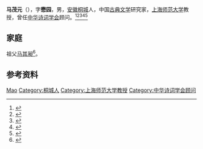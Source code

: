 '''马茂元'''（{{bd|1918年|10月13日|1990年}}），字'''懋园'''，男，[[安徽|安徽]][[桐城县|桐城]]人，中国[[古典文学|古典文学]]研究家，[[上海师范大学|上海师范大学]]教授，曾任[[中华诗词学会|中华诗词学会]]顾问。<ref>{{Cite book|title=安徽人物大辞典|author=戎毓明主编; 王仪之, 方平, 叶洪渠等副主编|publisher=团结出版社|year=1992|isbn=|location=北京|pages=}}</ref><ref>{{Cite book|title=20世纪中华人物名字号辞典|author=周家珍编著|publisher=法律出版社|year=2000|isbn=9787503628320|location=北京|pages=}}</ref><ref>{{Cite book|title=中国当代艺术界名人录|author=中国名人研究院编; 异天, 戈德主编|publisher=社会科学文献出版社|year=1993|isbn=|location=北京|pages=}}</ref><ref>{{Cite book|title=古诗百科大辞典|author=王洪, 田军, 马奕总主编|publisher=光明日报出版社|year=1991|isbn=|location=北京|pages=}}</ref><ref>{{Cite book|title=唐诗百科大辞典|author=王洪, 田军总主编|publisher=光明日报出版社|year=1990|isbn=|location=北京|pages=}}</ref>

== 家庭 ==
祖父[[马其昶|马其昶]]<ref>{{cite journal |author1=王从仁 |title=马茂元先生学术年表 |journal=晚照楼论文集（商务印书馆） |date=2017 |page=294}}</ref>。

== 参考资料 ==
{{reflist}}

{{中国人物小作品}}
{{Navboxes
| title  = 马茂元在[[中华诗词学会|中华诗词学会]]的职务
| list1  =
{{中华诗词学会第一届理事会}}
}}

{{Authority control |VIAF=57958790 |CINII=DA02232947|HKCAN=9811106374603406|NLC=048537045|NCL=001138480}}
{{DEFAULTSORT:Ma马}}
[[Category:马姓|Mao]]
[[Category:桐城人|Category:桐城人]]
[[Category:上海师范大学教授|Category:上海师范大学教授]]
[[Category:中华诗词学会顾问|Category:中华诗词学会顾问]]